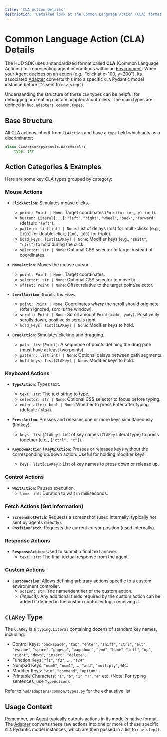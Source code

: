 ```yaml
---
title: 'CLA Action Details'
description: 'Detailed look at the Common Language Action (CLA) format'
---
```


# Common Language Action (CLA) Details

The HUD SDK uses a standardized format called **CLA** (Common Language Actions) for representing agent interactions within an [Environment](/concepts/environment). When your [Agent](/concepts/agent) decides on an action (e.g., "click at x=100, y=200"), its associated [Adapter](/concepts/adapter) converts this into a specific `CLA` Pydantic model instance before it's sent to `env.step()`.

Understanding the structure of these `CLA` types can be helpful for debugging or creating custom adapters/controllers. The main types are defined in `hud.adapters.common.types`.

## Base Structure

All CLA actions inherit from `CLAAction` and have a `type` field which acts as a discriminator:

```python
class CLAAction(pydantic.BaseModel):
    type: str
```

## Action Categories & Examples

Here are some key CLA types grouped by category:

### Mouse Actions

*   **`ClickAction`**: Simulates mouse clicks.
    *   `point: Point | None`: Target coordinates (`Point(x: int, y: int)`).
    *   `button: Literal[...]`: `"left"`, `"right"`, `"wheel"`, `"back"`, `"forward"` (default: `"left"`).
    *   `pattern: list[int] | None`: List of delays (ms) for multi-clicks (e.g., `[100]` for double-click, `[100, 100]` for triple).
    *   `hold_keys: list[CLAKey] | None`: Modifier keys (e.g., `"shift"`, `"ctrl"`) to hold during the click.
    *   `selector: str | None`: Optional CSS selector to target instead of coordinates.

*   **`MoveAction`**: Moves the mouse cursor.
    *   `point: Point | None`: Target coordinates.
    *   `selector: str | None`: Optional CSS selector to move to.
    *   `offset: Point | None`: Offset relative to the target point/selector.

*   **`ScrollAction`**: Scrolls the view.
    *   `point: Point | None`: Coordinates *where* the scroll should originate (often ignored, scrolls the window).
    *   `scroll: Point | None`: Scroll amount `Point(x=dx, y=dy)`. Positive `dy` scrolls down, positive `dx` scrolls right.
    *   `hold_keys: list[CLAKey] | None`: Modifier keys to hold.

*   **`DragAction`**: Simulates clicking and dragging.
    *   `path: list[Point]`: A sequence of points defining the drag path (must have at least two points).
    *   `pattern: list[int] | None`: Optional delays between path segments.
    *   `hold_keys: list[CLAKey] | None`: Modifier keys to hold.

### Keyboard Actions

*   **`TypeAction`**: Types text.
    *   `text: str`: The text string to type.
    *   `selector: str | None`: Optional CSS selector to focus before typing.
    *   `enter_after: bool | None`: Whether to press Enter after typing (default: `False`).

*   **`PressAction`**: Presses and releases one or more keys simultaneously (hotkey).
    *   `keys: list[CLAKey]`: List of key names (`CLAKey` Literal type) to press together (e.g., `["ctrl", "c"]`).

*   **`KeyDownAction` / `KeyUpAction`**: Presses or releases keys without the corresponding up/down action. Useful for holding modifier keys.
    *   `keys: list[CLAKey]`: List of key names to press down or release up.

### Control Actions

*   **`WaitAction`**: Pauses execution.
    *   `time: int`: Duration to wait in milliseconds.

### Fetch Actions (Get Information)

*   **`ScreenshotFetch`**: Requests a screenshot (used internally, typically not sent by agents directly).
*   **`PositionFetch`**: Requests the current cursor position (used internally).

### Response Actions

*   **`ResponseAction`**: Used to submit a final text answer.
    *   `text: str`: The final textual response from the agent.

### Custom Actions

*   **`CustomAction`**: Allows defining arbitrary actions specific to a custom environment controller.
    *   `action: str`: The name/identifier of the custom action.
    *   *(Implicit)*: Any additional fields required by the custom action can be added if defined in the custom controller logic receiving it.

## `CLAKey` Type

The `CLAKey` is a `typing.Literal` containing dozens of standard key names, including:

*   Control Keys: `"backspace"`, `"tab"`, `"enter"`, `"shift"`, `"ctrl"`, `"alt"`, `"escape"`, `"space"`, `"pageup"`, `"pagedown"`, `"end"`, `"home"`, `"left"`, `"up"`, `"right"`, `"down"`, `"insert"`, `"delete"`.
*   Function Keys: `"f1"`, `"f2"`, ..., `"f24"`.
*   Numpad Keys: `"num0"`, `"num1"`, ..., `"add"`, `"multiply"`, etc.
*   Modifier Keys: `"win"`, `"command"`, `"option"`.
*   Printable Characters: `"a"`, `"b"`, `"1"`, `"!"`, `"#"` etc. (Note: For typing sentences, use `TypeAction`).

Refer to `hud/adapters/common/types.py` for the exhaustive list.

## Usage Context

Remember, an [Agent](/concepts/agent) typically outputs actions in its model's native format. The [Adapter](/concepts/adapter) converts these raw actions into one or more of these specific `CLA` Pydantic model instances, which are then passed in a list to `env.step()`. 